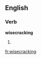 
==English==

===Verb===
'''wisecracking'''

# {{present participle of|wisecrack}}

[[fr:wisecracking]]